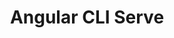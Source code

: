 ---
id: "q_angular_easy_012"
questionType: "MULTIPLE_CHOICE"
title: "Angular CLI Serve"
description: "Which command runs the Angular development server?"
difficulty: "EASY"
category: "Angular"
options:
  - "ng build"
  - "ng serve"
  - "ng run"
  - "ng start"
correctAnswer: 1
---